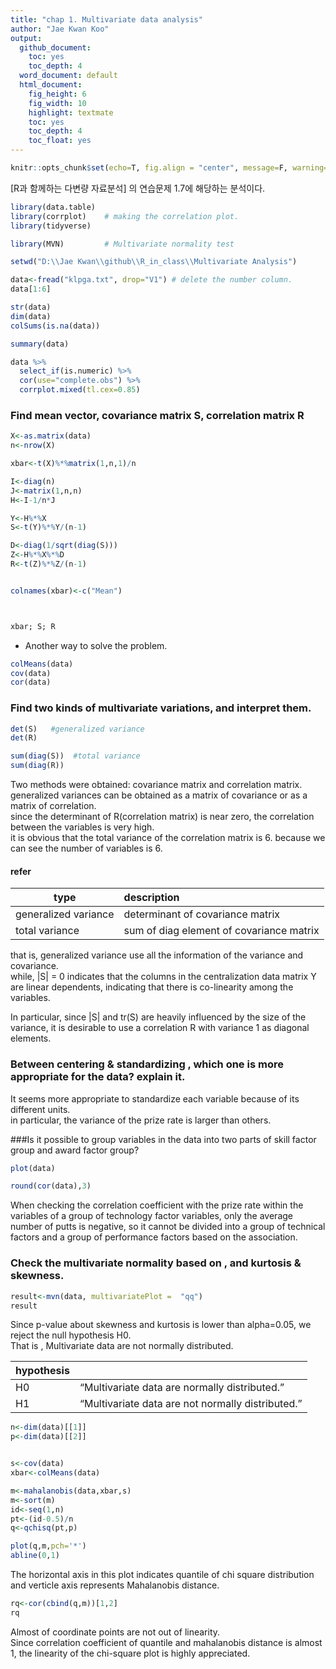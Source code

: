 ```yaml
---
title: "chap 1. Multivariate data analysis"
author: "Jae Kwan Koo"
output:
  github_document:
    toc: yes
    toc_depth: 4
  word_document: default
  html_document:
    fig_height: 6
    fig_width: 10
    highlight: textmate
    toc: yes
    toc_depth: 4
    toc_float: yes
---
```


```r
knitr::opts_chunk$set(echo=T, fig.align = "center", message=F, warning=F, fig.height = 5, cache=F, dpi = 300, dev = "png")
```  


[R과 함께하는 다변량 자료분석] 의 연습문제 1.7에 해당하는 분석이다.  



```r
library(data.table)  
library(corrplot)    # making the correlation plot.
library(tidyverse)

library(MVN)         # Multivariate normality test
```  

```r
setwd("D:\\Jae Kwan\\github\\R_in_class\\Multivariate Analysis")
```  


```r
data<-fread("klpga.txt", drop="V1") # delete the number column.
data[1:6]  
```  

```r
str(data)
dim(data)
colSums(is.na(data))
```  

```r
summary(data)
```  

```r
data %>% 
  select_if(is.numeric) %>%
  cor(use="complete.obs") %>%
  corrplot.mixed(tl.cex=0.85)
```




### Find mean vector, covariance matrix S, correlation matrix R  

```r
X<-as.matrix(data)
n<-nrow(X)

xbar<-t(X)%*%matrix(1,n,1)/n

I<-diag(n)
J<-matrix(1,n,n)
H<-I-1/n*J

Y<-H%*%X
S<-t(Y)%*%Y/(n-1)

D<-diag(1/sqrt(diag(S)))
Z<-H%*%X%*%D
R<-t(Z)%*%Z/(n-1)


colnames(xbar)<-c("Mean")



xbar; S; R
```  

- Another way to solve the problem.  

```r
colMeans(data)
cov(data)
cor(data)
```  

### Find two kinds of multivariate variations, and interpret them.  


```r
det(S)   #generalized variance
det(R) 

sum(diag(S))  #total variance
sum(diag(R))
```  

Two methods were obtained: covariance matrix and correlation matrix.  
generalized variances can be obtained as a matrix of covariance or as a matrix of correlation.  
since the determinant of R(correlation matrix) is near zero, the correlation between the variables is very high.  
it is obvious that the total variance of the correlation matrix is 6. because we can see the number of variables is 6.  

#### refer  

| type | description |  
|--| :- | 
| generalized variance | determinant of covariance matrix | 
| total variance | sum of diag element of covariance matrix |  

that is, generalized variance use all the information of the variance and covariance.  
while, |S| = 0 indicates that the columns in the centralization data matrix Y are linear dependents, indicating that there is co-linearity among the variables.  

In particular, since |S| and tr(S) are heavily influenced by the size of the variance, it is desirable to use a correlation R with variance 1 as diagonal elements.  


### Between centering & standardizing , which one is more appropriate for the data?  explain it.  

It seems more appropriate to standardize each variable because of its different units.  
in particular, the variance of the prize rate is larger than others.  


###Is it possible to group variables in the data into two parts of skill factor group and award factor group?  


```r
plot(data)

round(cor(data),3)
```  

When checking the correlation coefficient with the prize rate within the variables of a group of technology factor variables, only the average number of putts is negative, so it cannot be divided into a group of technical factors and a group of performance factors based on the association.  

### Check the multivariate normality based on , and kurtosis & skewness.  

```r
result<-mvn(data, multivariatePlot =  "qq")
result
```  


Since p-value about skewness and kurtosis is lower than alpha=0.05, we reject the null hypothesis H0.  
That is , Multivariate data are not normally distributed.

| hypothesis |  |  
|--| :- | 
| H0 | "Multivariate data are normally distributed." | 
| H1 | "Multivariate data are not normally distributed." |  

```r
n<-dim(data)[[1]]
p<-dim(data)[[2]]


s<-cov(data)
xbar<-colMeans(data)

m<-mahalanobis(data,xbar,s)
m<-sort(m)
id<-seq(1,n)
pt<-(id-0.5)/n
q<-qchisq(pt,p)

plot(q,m,pch='*')
abline(0,1)
```  

The horizontal axis in this plot indicates quantile of chi square distribution and verticle axis represents  Mahalanobis distance.  



```r
rq<-cor(cbind(q,m))[1,2]
rq
```  

Almost of coordinate points are not out of linearity.  
Since correlation coefficient of quantile and mahalanobis distance is almost 1, the linearity of the chi-square plot is highly appreciated.  


